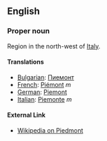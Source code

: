 ==English==

===Proper noun===

Region in the north-west of [[Italy]].

====Translations====
*[[Bulgarian]]: [[Пиемонт]]
*[[French]]: [[Piémont]] ''m''
*[[German]]: [[Piemont]]
*[[Italian]]: [[Piemonte]] ''m''

====External Link====

*[[wikipedia:en:Piedmont|Wikipedia on Piedmont]]